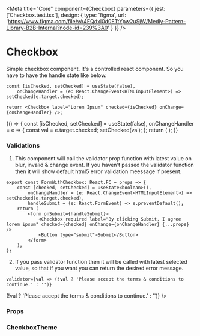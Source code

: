 
<Meta
    title="Core"
    component={Checkbox}
    parameters={{
        jest: ['Checkbox.test.tsx'],
        design: {
            type: 'figma',
            url: 'https://www.figma.com/file/vA4EQdxl0d0ETtYpw2uSjW/Medly-Pattern-Library-B2B-Internal?node-id=239%3A0'
        }
    }}
/>

# Checkbox

Simple checkbox component. It's a controlled react component. So you have to have the handle state like below.

```tsx
const [isChecked, setChecked] = useState(false),
    onChangeHandler = (e: React.ChangeEvent<HTMLInputElement>) => setChecked(e.target.checked);

return <Checkbox label="Lorem Ipsum" checked={isChecked} onChange={onChangeHandler} />;
```

<Preview withToolbar>
    <Story name="Checkbox">
        {() => {
            const [isChecked, setChecked] = useState(false),
                onChangeHandler = e => {
                    const val = e.target.checked;
                    setChecked(val);
                };
            return (
                <Checkbox
                    name="fruit"
                    size={select('Size', sizes, 'S')}
                    label={text('Label', 'Lorem Ipsum')}
                    disabled={boolean('Disabled', false)}
                    hasError={boolean('Error', false)}
                    required={boolean('Required', false)}
                    fullWidth={boolean('Full Width', false)}
                    indeterminate={boolean('Indeterminate', false)}
                    labelPosition={select('Label Position', labelPositions, 'right')}
                    errorText={text('Error Text', '')}
                    checked={isChecked}
                    onChange={onChangeHandler}
                />
            );
        }}
    </Story>
</Preview>

### Validations

1. This component will call the validator prop function with latest value on blur, invalid & change event. If you haven't passed the validator function then it will show default html5 error validation meessage if present.

```tsx
export const FormWithCheckbox: React.FC = props => {
    const [checked, setChecked] = useState<boolean>(),
        onChangeHandler = (e: React.ChangeEvent<HTMLInputElement>) => setChecked(e.target.checked),
        handleSubmit = (e: React.FormEvent) => e.preventDefault();
    return (
        <form onSubmit={handleSubmit}>
            <Checkbox required label="By clicking Submit, I agree lorem ipsum" checked={checked} onChange={onChangeHandler} {...props} />
            <Button type="submit">Submit</Button>
        </form>
    );
};
```

<Preview withToolbar>
    <FormWithCheckbox />
</Preview>

2. If you pass validator function then it will be called with latest selected value, so that if you want you can return the desired error message.

```tsx
validator={val => (!val ? 'Please accept the terms & conditions to continue.' : '')}
```

<Preview withToolbar>
    <FormWithCheckbox
        label="By clicking Submit, I agree lorem"
        validator={val => (!val ? 'Please accept the terms & conditions to continue.' : '')}
    />
</Preview>

### Props

<Props of={Checkbox} />

### CheckboxTheme

<Props of={ThemeInterface} />
